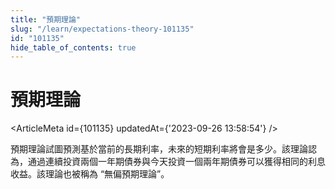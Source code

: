 ```yaml
---
title: "預期理論"
slug: "/learn/expectations-theory-101135"
id: "101135"
hide_table_of_contents: true
---
```



# 預期理論

<ArticleMeta id={101135} updatedAt={'2023-09-26 13:58:54'} />
<div className='border-solid border-b border-t-0 my-4 border-[var(--ifm-color-gray-300)]' />

預期理論試圖預測基於當前的長期利率，未來的短期利率將會是多少。該理論認為，通過連續投資兩個一年期債券與今天投資一個兩年期債券可以獲得相同的利息收益。該理論也被稱為 “無偏預期理論”。
